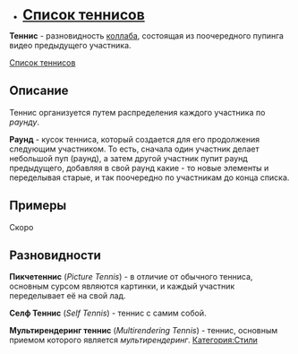*'''<span style="font-size:25px;">[[:Категория:Теннисы|Список теннисов]] </span>'''
'''Теннис''' - разновидность [[Коллаб|коллаба]], состоящая из поочередного пупинга видео предыдущего участника.  

[[:Категория:Теннисы|Список теннисов]]  
=='''Описание'''==
Теннис организуется путем распределения каждого участника по ''раунду''. 

'''Раунд''' - кусок тенниса, который создается для его продолжения следующим участником. То есть, сначала один участник делает небольшой пуп (раунд), а затем другой участник пупит раунд предыдущего, добавляя в свой раунд какие - то новые элементы и переделывая старые, и так поочередно по участникам до конца списка.
=='''Примеры'''==
Скоро
=='''Разновидности'''==
'''Пикчетеннис ''' (''Picture Tennis'') - в отличие от обычного тенниса, основным сурсом являются картинки, и каждый участник переделывает её на свой лад.

'''Селф Теннис''' (''Self Tennis'') - теннис с самим собой.

'''Мультирендеринг теннис''' (''Multirendering Tennis'') - теннис, основным приемом которого является ''мультирендеринг''.
[[Категория:Стили]]
